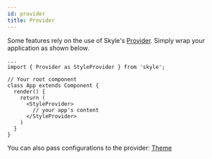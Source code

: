 ```yaml
---
id: provider
title: Provider
---
```


Some features rely on the use of Skyle's [Provider](api/context.mdx). Simply wrap your application as shown below.

```tsx
...
import { Provider as StyleProvider } from 'skyle';

// Your root component
class App extends Component {
  render() {
    return (
      <StyleProvider>
        // your app's content
      </StyleProvider>
    )
  }
}
```

You can also pass configurations to the provider: [Theme](features/theming.mdx)
